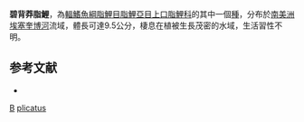 {{Speciesbox
| taxon = Petulanos plicatus
| binomial_authority = [[Eigenmann|Eigenmann]], 1912
| status = NE
| status_system = IUCN3.1
| synonyms = *''Anostomus plicatus''<br /><small>Eigenmann, 1912</small>
}}
'''碧背莽脂鯉'''，為[[輻鰭魚綱|輻鰭魚綱]][[脂鯉目|脂鯉目]][[脂鯉亞目|脂鯉亞目]][[上口脂鯉科|上口脂鯉科]]的其中一個[[種|種]]，分布於[[南美洲|南美洲]][[埃塞奎博河|埃塞奎博河]]流域，體長可達9.5公分，棲息在植被生長茂密的水域，生活習性不明。

==参考文献==
{{refbegin}}
*{{FishBase_species|genus=Petulanos|species=plicatus|year=2013|month=9}}
{{refend}}
{{魚類小作品}}

{{Taxonbar}}
[[Category:1912年描述的鱼类|B]]
[[Category:莽脂鯉屬|plicatus]]